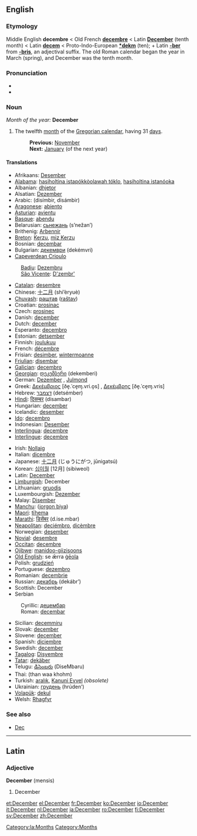 {{See|december}}
==English==

===Etymology===
Middle English '''decembre''' < Old French '''[[decembre]]''' < Latin '''[[December#Latin|December]]''' (tenth month) < Latin '''[[decem]]''' < Proto-Indo-European '''[[*dekm]]''' (ten); + Latin '''[[-ber]]''' from '''[[-bris]]''', an adjectival suffix. The old Roman calendar began the year in March (spring), and December was the tenth month.

===Pronunciation===
*{{IPA|/dɪˈsembə/}}
*{{SAMPA|/dI"sEmb@/}}

===Noun===
''Month of the year:'' '''December'''
#The twelfth [[month]] of the [[Gregorian calendar]], having 31 [[day]]s.
#:'''Previous:''' [[November]]
#:'''Next:''' [[January]] (of the next year)

====Translations====
{{top}}
*Afrikaans: [[Desember]] 
*[[Alabama]]: [[hasiholtina istapókkòolawah tóklo]], [[hasiholtina istanóoka]]
*Albanian: [[dhjetor]]
*Alsatian: [[Dezember]] {{m}}
*Arabic: {{ARchar|[[ديسمبر|دِيسمْبِر]]}} (disímbir, disámbir) {{m}}
*[[Aragonese]]: [[abiento]] {{m}}
*[[Asturian]]: [[avientu]] {{m}}
*[[Basque]]: [[abendu]]
*Belarusian: [[сьнежань]] (s’nežan’)
*Brithenig: [[Arbennir]]
*[[Breton]]: [[Kerzu]], [[miz Kerzu]]
*Bosnian: [[decembar#Bosnian|decembar]] {{m}}
*Bulgarian: [[декември]] (dekémvri) {{m}}
*[[Capeverdean Crioulo]]
:[[Badiu]]: [[Dezembru]] {{m}}
:[[São Vicente]]: [[D'zembr']] {{m}}
*[[Catalan]]: [[desembre]] {{m}}
*Chinese: [[十二月]] (shí’èryuè)
*[[Chuvash]]: [[раштав]] ([[raštav]])
*Croatian: [[prosinac]] {{m}}
*Czech: [[prosinec]] {{m}}
*Danish: [[december#Danish|december]]
*Dutch: [[december#Dutch|december]] {{m}}
*Esperanto: [[decembro]]
*Estonian: [[detsember]]
*Finnish: [[joulukuu]]
*French: [[décembre]] {{m}}
*Frisian: [[desimber]], [[wintermoanne]]
*[[Friulian]]: [[disembar]] {{m}}
*[[Galician]]: [[decembro]] {{m}}
*[[Georgian]]: [[დეკემბერი]] (dekemberi)
*German: [[Dezember]] {{m}}, [[Julmond]] {{m}}
*Greek: [[Δεκέμβριος]] [ðe̞.ˈce̞ɱ.vri.o̞s] {{m}}, [[Δεκέμβρης]] [ðe̞.ˈce̞ɱ.vris] {{m}}
*Hebrew: [[דצמבר]] (detsémber)
*[[Hindi]]: [[दिसम्बर]] (disambar)
*Hungarian: [[december#Hungarian|december]]
*Icelandic: [[desember]]
*[[Ido]]: [[decembro]]
*Indonesian: [[Desember]]
*[[Interlingua]]: [[decembre]]
*[[Interlingue]]: [[decembre]]
{{mid}}
*Irish: [[Nollaig]]
*Italian: [[dicembre]] {{m}}
*Japanese: [[十二月]] (じゅうにがつ, jūnigatsú)
*Korean: [[십이월]] [12月] (sibiweol)
*Latin: [[December#Latin|December]] {{m}}
*[[Limburgish]]: December {{m}}
*Lithuanian: [[gruodis]] {{m}}
*Luxembourgish: [[Dezember]] {{m}}
*Malay: [[Disember]]
*[[Manchu]]: ([[jorgon biya]])
*[[Maori]]: [[tïhema]]
*[[Marathi]]: [[डिसेंबर]] (d.ise.mbar)
*[[Neapolitan]]: [[deciémbro]], [[dicèmbre]]
*Norwegian: [[desember]]
*[[Novial]]: [[desembre]]
*[[Occitan]]: [[decembre]] {{m}}
*[[Ojibwe]]: [[manidoo-giizisoons]]
*[[Old English]]: se ǣrra [[geola|ġēola]]
*Polish: [[grudzień]] {{m}}
*Portuguese: [[dezembro]] {{m}}
*Romanian: [[decembrie]]
*Russian: [[декабрь]] (dekábr’) {{m}}
*Scottish: December
*Serbian
:Cyrillic: [[децембар#Serbian|децембар]] {{m}}
:Roman: [[decembar#Serbian|decembar]] {{m}}
*Sicilian: [[decemmiru]] {{m}}
*Slovak: [[december#Slovak|december]] {{m}}
*Slovene: [[december#Slovene|december]] {{m}}
*Spanish: [[diciembre]] {{m}}
*Swedish: [[december#Swedish|december]]
*[[Tagalog]]: [[Disyembre]]
*[[Tatar]]: [[dekäber]]
*Telugu: [[డిసెంబరు]] (DiseMbaru)
*Thai: {{THchar|[[ธันวาคม]]}} (than waa khohm)
*Turkish: [[aralık]], [[Kanuni Evvel]] ''(obsolete)''
*Ukrainian: [[грудень]] (hrúden’)
*[[Volapük]]: [[dekul]]
*Welsh: [[Rhagfyr]] {{m}}
{{bottom}}

===See also===
*[[Dec]]


----

==Latin==
===Adjective===
'''December''' (mensis) {{m}}

#December

[[Category:la:Months]]

[[Category:Months]]

[[et:December]]
[[el:December]]
[[fr:December]]
[[ko:December]]
[[io:December]]
[[it:December]]
[[nl:December]]
[[ja:December]]
[[ro:December]]
[[fi:December]]
[[sv:December]]
[[zh:December]]